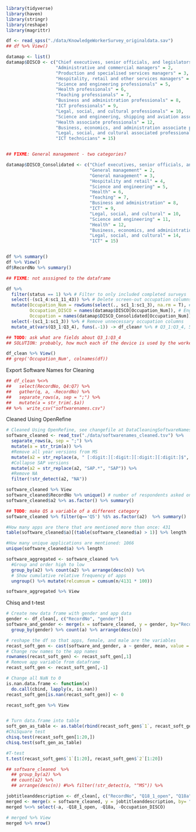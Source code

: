 ```r
library(tidyverse)
library(haven)
library(stringr)
library(reshape)
library(magrittr)
```

```r


df <- read_spss("./data/KnowledgeWorkerSurvey_originaldata.sav")
## df %>% View()

datamap <- list()
datamap$DISCO <- c("Chief executives, senior officials, and legislators" = 1,
                   "Administrative and commercial managers" = 2,
                   "Production and specialised services managers" = 3,
                   "Hospitality, retail and other services managers" = 4,
                   "Science and engineering professionals" = 5,
                   "Health professionals" = 6,
                   "Teaching professionals" = 7,
                   "Business and administration professionals" = 8,
                   "ICT professionals" = 9,
                   "Legal, social, and cultural professionals" = 10,
                   "Science and engineering, shipping and aviation associate professionals" = 11,
                   "Health associate professionals" = 12,
                   "Business, economics, and administration associate professionals" = 13,
                   "Legal, social, and cultural associated professionals" = 14,
                   "ICT technicians" = 15)


## FIXME: General management - two categories?

datamap$DISCO_Consolidated <- c("Chief executives, senior officials, and legislators" = 1,
                                "General management" = 2,
                                "General management" = 3,
                                "Hospitality and retail" = 4,
                                "Science and engineering" = 5,
                                "Health" = 6,
                                "Teaching" = 7,
                                "Business and administration" = 8,
                                "ICT" = 9,
                                "Legal, social, and cultural" = 10,
                                "Science and engineering" = 11,
                                "Health" = 12,
                                "Business, economics, and administration" = 13,
                                "Legal, social, and cultural" = 14,
                                "ICT" = 15)


df %>% summary()
df %>% View()
df$RecordNo %>% summary()

## FIXME: not asssigned to the dataframe

df %>% 
  filter(status == 1) %>% # Filter to only included completed surveys
  select(-(sc1_4:sc1_11_43)) %>% # Delete screen-out occupation columns 
  mutate(Occupation_Num = rowSums(select(., sc1_1:sc1_3), na.rm = T), # Merge columns of occupations
         Occupation_DISCO = names(datamap$DISCO[Occupation_Num]), # English labels for DISCO 2008 Occupations
         Occupation = names(datamap$DISCO_Consolidated[Occupation_Num])) %>% # Merged sector labels for Occupations
  select(-(sc1_1:sc1_3)) %>% # Remove unnecessary occupation columns
  mutate_at(vars(Q3_1:Q3_4), funs(.-1)) -> df_clean# %>% # Q3_1:Q3_4, 5 means 5+ 

## TODO: ask what are fields about Q3_1:Q3_4
## SOLUTION: probably, how much each of the device is used by the worker

df_clean %>% View()
## grep('Occupation_Num', colnames(df))

```

Export Software Names for Cleaning

```r

## df_clean %<>% 
##   select(RecordNo, Q4:Q7) %>% 
##   gather(q, a, -RecordNo) %>% 
##   separate_rows(a, sep = ";") %>%
##   mutate(a = str_trim(.$a))
## %>%  write_csv("softwarenames.csv")


```

Cleaned Using OpenRefine


```r

# Cleaned Using OpenRefine, see changefile at DataCleaningSoftwareNames_OpenRefine.gz
software_cleaned <- read_tsv("./data/softwarenames_cleaned.tsv") %>% 
  separate_rows(a, sep = ";") %>% 
  mutate(a = str_trim(a)) %>%
  #Remove all year versions from MS
  mutate(a2 = str_replace(a, " [:digit:][:digit:][:digit:][:digit:]$", "")) %>%
  #Collapse SAP versions
  mutate(a2 = str_replace(a2, "SAP.*", "SAP")) %>%
  #Remove NA
  filter(!str_detect(a2, "NA"))

software_cleaned %>% View
software_cleaned$RecordNo %>% unique() # number of respondents asked on this question
software_cleaned$a2 %>% as.factor() %>% summary()

## TODO: make Q5 a variable of a different category
software_cleaned %>% filter(q=='Q5') %$% as.factor(a2)  %>% summary()

```


```r

#How many apps are there that are mentioned more than once: 431
table(software_cleaned$a)[(table(software_cleaned$a) > 1)] %>% length

#How many unique applications are mentioned: 1066
unique(software_cleaned$a) %>% length

software_aggregated <- software_cleaned %>% 
  #Group and order high to low
  group_by(a2) %>% count(a2) %>% arrange(desc(n)) %>% 
  # Show cumulative relative frequency of apps
  ungroup() %>% mutate(relcumsum = cumsum(n/4131 * 100))

software_aggregated %>% View


```

Chisq and t-test


```r

# Create new data frame with gender and app data
gender <- df_clean[, c("RecordNo", "gender")]
software_and_gender <- merge(x = software_cleaned, y = gender, by="RecordNo") %>%
  group_by(gender) %>% count(a) %>% arrange(desc(n)) 

# reshape the df so that apps, female, and male are the variables 
recast_soft_gen <- cast(software_and_gender, a ~ gender, mean, value = "n")
# Change row names to the app names
rownames(recast_soft_gen) <- recast_soft_gen[,1]
# Remove app variable from dataframe
recast_soft_gen <- recast_soft_gen[,-1]

# Change all NaN to 0
is.nan.data.frame <- function(x)
  do.call(cbind, lapply(x, is.nan))
recast_soft_gen[is.nan(recast_soft_gen)] <- 0

recast_soft_gen %>% View


# Turn data.frame into table
soft_gen_as_table <- as.table(rbind(recast_soft_gen$`1`, recast_soft_gen$`2`))
#ChiSquare test
chisq.test(recast_soft_gen[1:20,])
chisq.test(soft_gen_as_table)

#T-test
t.test(recast_soft_gen$`1`[1:20], recast_soft_gen$`2`[1:20])


```




```r

## software_cleaned  %>% 
  ## group_by(a2) %>%
  ## count(a2) %>%
  ## arrange(desc(n)) #%>% filter(!str_detect(a, "^MS")) %>%

jobtitleanddescription <- df_clean[, c("RecordNo", "Q18_1_open", "Q18a", "Occupation_DISCO", "Occupation")]
merged <- merge(x = software_cleaned, y = jobtitleanddescription, by= "RecordNo")
merged %<>% select(-a, -Q18_1_open, -Q18a, -Occupation_DISCO)

# merged %>% View
merged %>% nrow()

```

